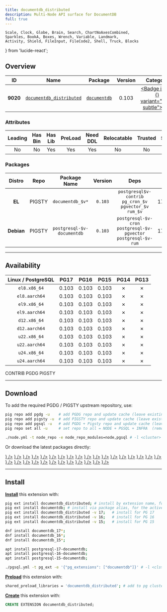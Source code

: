 ```yaml
---
title: documentdb_distributed
description: Multi-Node API surface for DocumentDB
full: true
---
```


    Scale, Clock, Globe, Brain, Search, ChartNoAxesCombined,
    Sparkles, BookA, Boxes, Wrench, Variable, Landmark,
    Activity, Shield, FileInput, FileCode2, Shell, Truck, Blocks
} from 'lucide-react';

## Overview

| <TooltipIconButton tooltip="Extension unique identifier" side="top">ID</TooltipIconButton> | <TooltipIconButton tooltip="Extension name" side="top">Name</TooltipIconButton> | <TooltipIconButton tooltip="Package name for installation" side="top">Package</TooltipIconButton> | <TooltipIconButton tooltip="Latest available extension version" side="top">Version</TooltipIconButton> | <TooltipIconButton tooltip="Extension category" side="top">Category</TooltipIconButton> | <TooltipIconButton tooltip="Open source license" side="top">License</TooltipIconButton> | <TooltipIconButton tooltip="Programming language" side="top">Lang</TooltipIconButton> |
|:--------:|:--------:|:----------:|:--------------:|:---------------------------------------:|:------------------------------------------------------:|:----:|
| **9020** | [`documentdb_distributed`](https://github.com/microsoft/documentdb) | [`documentdb`](/ext/documentdb) | 0.103 | <a href="/ext/sim" className="no-underline"><Badge icon={<Shell />} variant="teal-subtle">SIM</Badge></a> | <a href="/ext/list/license#mit" className="no-underline"><Badge icon={<Scale />} variant="blue-subtle">MIT</Badge></a> | <a href="/ext/list/lang#c"><Badge icon={<FileCode2 />} variant="blue-subtle">C</Badge></a> |

### Attributes

| <TooltipIconButton tooltip="The Primary Leading extension in the Package" side="top">Leading</TooltipIconButton> | <TooltipIconButton tooltip="Contains binary utils" side="top">Has Bin</TooltipIconButton> | <TooltipIconButton tooltip="Contains .so shared library files" side="top">Has Lib</TooltipIconButton> | <TooltipIconButton tooltip="Requires preloading via shared_preload_libraries" side="top">PreLoad</TooltipIconButton> | <TooltipIconButton tooltip="Requires CREATE EXTENSION DDL command" side="top">Need DDL</TooltipIconButton> | <TooltipIconButton tooltip="Can be installed in any schema" side="top">Relocatable</TooltipIconButton> | <TooltipIconButton tooltip="Can be created by non-superuser" side="top">Trusted</TooltipIconButton> | <TooltipIconButton tooltip="Schemas used by this extension" side="top">Schemas</TooltipIconButton> |
|:-------:|:-------:|:-------:|:-------:|:--------:|:-----------:|:-------:|:-------:|
| No | No | Yes | Yes | Yes | No | No | - |

### Packages

| <TooltipIconButton tooltip="Linux distribution family, EL or Debian" side="top">Distro</TooltipIconButton> | <TooltipIconButton tooltip="Package repository" side="top">Repo</TooltipIconButton> | <TooltipIconButton tooltip="The RPM/DEB Package Name Pattern (replace $v with real pg major)" side="top">Package Name</TooltipIconButton> | <TooltipIconButton tooltip="Latest package version" side="top">Version</TooltipIconButton> | <TooltipIconButton tooltip="RPM/DEB Package dependencies" side="top">Deps</TooltipIconButton> | <TooltipIconButton tooltip="Available in these PostgreSQL Major Versions" side="top">PG Major</TooltipIconButton> |
|:----------:|:--------:|:------------------------:|:-----------:|:------------:|:------------------:|
|   **EL**   | <Badge variant="amber-subtle"><span className="font-bold">PIGSTY</span></Badge> | `documentdb_$v*` | `0.103` | `postgresql$v-contrib`<br /> `pg_cron_$v`<br /> `pgvector_$v`<br /> `rum_$v` | <Badge variant="green-subtle">17</Badge><Badge variant="green-subtle">16</Badge><Badge variant="green-subtle">15</Badge><Badge variant="red-subtle">14</Badge><Badge variant="red-subtle">13</Badge> |
| **Debian** | <Badge variant="amber-subtle"><span className="font-bold">PIGSTY</span></Badge> | `postgresql-$v-documentdb` | `0.103` | `postgresql-$v-cron`<br /> `postgresql-$v-pgvector`<br /> `postgresql-$v-rum` | <Badge variant="green-subtle">17</Badge><Badge variant="green-subtle">16</Badge><Badge variant="green-subtle">15</Badge><Badge variant="red-subtle">14</Badge><Badge variant="red-subtle">13</Badge> |



------

## Availability

| <TooltipIconButton tooltip="Linux Distro Arch / PostgreSQL Major Version" side="top">Linux / PostgreSQL </TooltipIconButton> | **PG17** | **PG16** | **PG15** | <span className="text-red-500">**PG14**</span> | <span className="text-red-500">**PG13**</span> |
|:-----:|:-----:|:-----:|:-----:|:-----:|:-----:|
| `el8.x86_64` | <Badge variant="amber-subtle">0.103</Badge> | <Badge variant="amber-subtle">0.103</Badge> | <Badge variant="amber-subtle">0.103</Badge> | <Badge variant="red-subtle">✗</Badge> | <Badge variant="red-subtle">✗</Badge> |
| `el8.aarch64` | <Badge variant="amber-subtle">0.103</Badge> | <Badge variant="amber-subtle">0.103</Badge> | <Badge variant="amber-subtle">0.103</Badge> | <Badge variant="red-subtle">✗</Badge> | <Badge variant="red-subtle">✗</Badge> |
| `el9.x86_64` | <Badge variant="amber-subtle">0.103</Badge> | <Badge variant="amber-subtle">0.103</Badge> | <Badge variant="amber-subtle">0.103</Badge> | <Badge variant="red-subtle">✗</Badge> | <Badge variant="red-subtle">✗</Badge> |
| `el9.aarch64` | <Badge variant="amber-subtle">0.103</Badge> | <Badge variant="amber-subtle">0.103</Badge> | <Badge variant="amber-subtle">0.103</Badge> | <Badge variant="red-subtle">✗</Badge> | <Badge variant="red-subtle">✗</Badge> |
| `d12.x86_64` | <Badge variant="amber-subtle">0.103</Badge> | <Badge variant="amber-subtle">0.103</Badge> | <Badge variant="amber-subtle">0.103</Badge> | <Badge variant="red-subtle">✗</Badge> | <Badge variant="red-subtle">✗</Badge> |
| `d12.aarch64` | <Badge variant="amber-subtle">0.103</Badge> | <Badge variant="amber-subtle">0.103</Badge> | <Badge variant="amber-subtle">0.103</Badge> | <Badge variant="red-subtle">✗</Badge> | <Badge variant="red-subtle">✗</Badge> |
| `u22.x86_64` | <Badge variant="amber-subtle">0.103</Badge> | <Badge variant="amber-subtle">0.103</Badge> | <Badge variant="amber-subtle">0.103</Badge> | <Badge variant="red-subtle">✗</Badge> | <Badge variant="red-subtle">✗</Badge> |
| `u22.aarch64` | <Badge variant="amber-subtle">0.103</Badge> | <Badge variant="amber-subtle">0.103</Badge> | <Badge variant="amber-subtle">0.103</Badge> | <Badge variant="red-subtle">✗</Badge> | <Badge variant="red-subtle">✗</Badge> |
| `u24.x86_64` | <Badge variant="amber-subtle">0.103</Badge> | <Badge variant="amber-subtle">0.103</Badge> | <Badge variant="amber-subtle">0.103</Badge> | <Badge variant="red-subtle">✗</Badge> | <Badge variant="red-subtle">✗</Badge> |
| `u24.aarch64` | <Badge variant="amber-subtle">0.103</Badge> | <Badge variant="amber-subtle">0.103</Badge> | <Badge variant="amber-subtle">0.103</Badge> | <Badge variant="red-subtle">✗</Badge> | <Badge variant="red-subtle">✗</Badge> |

<Badge variant="green-subtle"><span className="font-black">CONTRIB</span></Badge> <Badge variant="blue-subtle"><span className="font-black">PGDG</span></Badge> <Badge variant="amber-subtle"><span className="font-black">PIGSTY</span></Badge>

------

## Download

To add the required PGDG / PIGSTY upstream repository, use:

```bash tab="pig"
pig repo add pgdg -u    # add PGDG repo and update cache (leave existing repos)
pig repo add pigsty -u  # add PIGSTY repo and update cache (leave existing repos)
pig repo add pgsql -u   # add PGDG + Pigsty repo and update cache (leave existing repos)
pig repo set all -u     # set repo to all = NODE + PGSQL + INFRA  (remove existing repos)
```
```bash tab="pigsty"
./node.yml -t node_repo -e node_repo_modules=node,pgsql # -l <cluster>
```

Or download the latest packages directly:

<Files>
    <Folder name="el8.x86_64">
        <a href="https://repo.pigsty.io/yum/pgsql/el8.x86_64/documentdb_17-0.103-0PIGSTY.el8.x86_64.rpm"><File name="documentdb_17-0.103-0PIGSTY.el8.x86_64.rpm" icon={<Package className="text-emerald-500" />} /></a>
        <a href="https://repo.pigsty.io/yum/pgsql/el8.x86_64/documentdb_16-0.103-0PIGSTY.el8.x86_64.rpm"><File name="documentdb_16-0.103-0PIGSTY.el8.x86_64.rpm" icon={<Package className="text-emerald-500" />} /></a>
        <a href="https://repo.pigsty.io/yum/pgsql/el8.x86_64/documentdb_15-0.103-0PIGSTY.el8.x86_64.rpm"><File name="documentdb_15-0.103-0PIGSTY.el8.x86_64.rpm" icon={<Package className="text-emerald-500" />} /></a>
    </Folder>
    <Folder name="el8.aarch64">
        <a href="https://repo.pigsty.io/yum/pgsql/el8.aarch64/documentdb_17-0.103-0PIGSTY.el8.aarch64.rpm"><File name="documentdb_17-0.103-0PIGSTY.el8.aarch64.rpm" icon={<Package className="text-orange-500" />} /></a>
        <a href="https://repo.pigsty.io/yum/pgsql/el8.aarch64/documentdb_16-0.103-0PIGSTY.el8.aarch64.rpm"><File name="documentdb_16-0.103-0PIGSTY.el8.aarch64.rpm" icon={<Package className="text-orange-500" />} /></a>
        <a href="https://repo.pigsty.io/yum/pgsql/el8.aarch64/documentdb_15-0.103-0PIGSTY.el8.aarch64.rpm"><File name="documentdb_15-0.103-0PIGSTY.el8.aarch64.rpm" icon={<Package className="text-orange-500" />} /></a>
    </Folder>
    <Folder name="el9.x86_64">
        <a href="https://repo.pigsty.io/yum/pgsql/el9.x86_64/documentdb_17-0.103-0PIGSTY.el9.x86_64.rpm"><File name="documentdb_17-0.103-0PIGSTY.el9.x86_64.rpm" icon={<Package className="text-emerald-500" />} /></a>
        <a href="https://repo.pigsty.io/yum/pgsql/el9.x86_64/documentdb_16-0.103-0PIGSTY.el9.x86_64.rpm"><File name="documentdb_16-0.103-0PIGSTY.el9.x86_64.rpm" icon={<Package className="text-emerald-500" />} /></a>
        <a href="https://repo.pigsty.io/yum/pgsql/el9.x86_64/documentdb_15-0.103-0PIGSTY.el9.x86_64.rpm"><File name="documentdb_15-0.103-0PIGSTY.el9.x86_64.rpm" icon={<Package className="text-emerald-500" />} /></a>
    </Folder>
    <Folder name="el9.aarch64">
        <a href="https://repo.pigsty.io/yum/pgsql/el9.aarch64/documentdb_17-0.103-0PIGSTY.el9.aarch64.rpm"><File name="documentdb_17-0.103-0PIGSTY.el9.aarch64.rpm" icon={<Package className="text-orange-500" />} /></a>
        <a href="https://repo.pigsty.io/yum/pgsql/el9.aarch64/documentdb_16-0.103-0PIGSTY.el9.aarch64.rpm"><File name="documentdb_16-0.103-0PIGSTY.el9.aarch64.rpm" icon={<Package className="text-orange-500" />} /></a>
        <a href="https://repo.pigsty.io/yum/pgsql/el9.aarch64/documentdb_15-0.103-0PIGSTY.el9.aarch64.rpm"><File name="documentdb_15-0.103-0PIGSTY.el9.aarch64.rpm" icon={<Package className="text-orange-500" />} /></a>
    </Folder>
    <Folder name="d12.x86_64">
        <a href="https://repo.pigsty.io/apt/pgsql/bookworm/pool/main/d/documentdb/postgresql-17-documentdb_0.103-0PIGSTY~bookworm_amd64.deb"><File name="postgresql-17-documentdb_0.103-0PIGSTY~bookworm_amd64.deb" icon={<Box className="text-emerald-500" />} /></a>
        <a href="https://repo.pigsty.io/apt/pgsql/bookworm/pool/main/d/documentdb/postgresql-16-documentdb_0.103-0PIGSTY~bookworm_amd64.deb"><File name="postgresql-16-documentdb_0.103-0PIGSTY~bookworm_amd64.deb" icon={<Box className="text-emerald-500" />} /></a>
        <a href="https://repo.pigsty.io/apt/pgsql/bookworm/pool/main/d/documentdb/postgresql-15-documentdb_0.103-0PIGSTY~bookworm_amd64.deb"><File name="postgresql-15-documentdb_0.103-0PIGSTY~bookworm_amd64.deb" icon={<Box className="text-emerald-500" />} /></a>
    </Folder>
    <Folder name="d12.aarch64">
        <a href="https://repo.pigsty.io/apt/pgsql/bookworm/pool/main/d/documentdb/postgresql-17-documentdb_0.103-0PIGSTY~bookworm_arm64.deb"><File name="postgresql-17-documentdb_0.103-0PIGSTY~bookworm_arm64.deb" icon={<Box className="text-orange-500" />} /></a>
        <a href="https://repo.pigsty.io/apt/pgsql/bookworm/pool/main/d/documentdb/postgresql-16-documentdb_0.103-0PIGSTY~bookworm_arm64.deb"><File name="postgresql-16-documentdb_0.103-0PIGSTY~bookworm_arm64.deb" icon={<Box className="text-orange-500" />} /></a>
        <a href="https://repo.pigsty.io/apt/pgsql/bookworm/pool/main/d/documentdb/postgresql-15-documentdb_0.103-0PIGSTY~bookworm_arm64.deb"><File name="postgresql-15-documentdb_0.103-0PIGSTY~bookworm_arm64.deb" icon={<Box className="text-orange-500" />} /></a>
    </Folder>
    <Folder name="u22.x86_64">
        <a href="https://repo.pigsty.io/apt/pgsql/jammy/pool/main/d/documentdb/postgresql-17-documentdb_0.103-0PIGSTY~jammy_amd64.deb"><File name="postgresql-17-documentdb_0.103-0PIGSTY~jammy_amd64.deb" icon={<Box className="text-emerald-500" />} /></a>
        <a href="https://repo.pigsty.io/apt/pgsql/jammy/pool/main/d/documentdb/postgresql-16-documentdb_0.103-0PIGSTY~jammy_amd64.deb"><File name="postgresql-16-documentdb_0.103-0PIGSTY~jammy_amd64.deb" icon={<Box className="text-emerald-500" />} /></a>
        <a href="https://repo.pigsty.io/apt/pgsql/jammy/pool/main/d/documentdb/postgresql-15-documentdb_0.103-0PIGSTY~jammy_amd64.deb"><File name="postgresql-15-documentdb_0.103-0PIGSTY~jammy_amd64.deb" icon={<Box className="text-emerald-500" />} /></a>
    </Folder>
    <Folder name="u22.aarch64">
        <a href="https://repo.pigsty.io/apt/pgsql/jammy/pool/main/d/documentdb/postgresql-17-documentdb_0.103-0PIGSTY~jammy_arm64.deb"><File name="postgresql-17-documentdb_0.103-0PIGSTY~jammy_arm64.deb" icon={<Box className="text-orange-500" />} /></a>
        <a href="https://repo.pigsty.io/apt/pgsql/jammy/pool/main/d/documentdb/postgresql-16-documentdb_0.103-0PIGSTY~jammy_arm64.deb"><File name="postgresql-16-documentdb_0.103-0PIGSTY~jammy_arm64.deb" icon={<Box className="text-orange-500" />} /></a>
        <a href="https://repo.pigsty.io/apt/pgsql/jammy/pool/main/d/documentdb/postgresql-15-documentdb_0.103-0PIGSTY~jammy_arm64.deb"><File name="postgresql-15-documentdb_0.103-0PIGSTY~jammy_arm64.deb" icon={<Box className="text-orange-500" />} /></a>
    </Folder>
    <Folder name="u24.x86_64">
        <a href="https://repo.pigsty.io/apt/pgsql/noble/pool/main/d/documentdb/postgresql-17-documentdb_0.103-0PIGSTY~noble_amd64.deb"><File name="postgresql-17-documentdb_0.103-0PIGSTY~noble_amd64.deb" icon={<Box className="text-emerald-500" />} /></a>
        <a href="https://repo.pigsty.io/apt/pgsql/noble/pool/main/d/documentdb/postgresql-16-documentdb_0.103-0PIGSTY~noble_amd64.deb"><File name="postgresql-16-documentdb_0.103-0PIGSTY~noble_amd64.deb" icon={<Box className="text-emerald-500" />} /></a>
        <a href="https://repo.pigsty.io/apt/pgsql/noble/pool/main/d/documentdb/postgresql-15-documentdb_0.103-0PIGSTY~noble_amd64.deb"><File name="postgresql-15-documentdb_0.103-0PIGSTY~noble_amd64.deb" icon={<Box className="text-emerald-500" />} /></a>
    </Folder>
    <Folder name="u24.aarch64">
        <a href="https://repo.pigsty.io/apt/pgsql/noble/pool/main/d/documentdb/postgresql-17-documentdb_0.103-0PIGSTY~noble_arm64.deb"><File name="postgresql-17-documentdb_0.103-0PIGSTY~noble_arm64.deb" icon={<Box className="text-orange-500" />} /></a>
        <a href="https://repo.pigsty.io/apt/pgsql/noble/pool/main/d/documentdb/postgresql-16-documentdb_0.103-0PIGSTY~noble_arm64.deb"><File name="postgresql-16-documentdb_0.103-0PIGSTY~noble_arm64.deb" icon={<Box className="text-orange-500" />} /></a>
        <a href="https://repo.pigsty.io/apt/pgsql/noble/pool/main/d/documentdb/postgresql-15-documentdb_0.103-0PIGSTY~noble_arm64.deb"><File name="postgresql-15-documentdb_0.103-0PIGSTY~noble_arm64.deb" icon={<Box className="text-orange-500" />} /></a>
    </Folder>
</Files>

------

## Install

[**Install**](/docs/pgsql/extension/install) this extension with:

```bash tab="pig"
pig ext install documentdb_distributed; # install by extension name, for the current active PG version
pig ext install documentdb; # install via package alias, for the active PG version
pig ext install documentdb_distributed -v 17;   # install for PG 17
pig ext install documentdb_distributed -v 16;   # install for PG 16
pig ext install documentdb_distributed -v 15;   # install for PG 15
```
```bash tab="yum" 
dnf install documentdb_17*;
dnf install documentdb_16*;
dnf install documentdb_15*;
```
```bash tab="apt" 
apt install postgresql-17-documentdb;
apt install postgresql-16-documentdb;
apt install postgresql-15-documentdb;
```
```bash tab="ansible"
./pgsql.yml -t pg_ext -e '{"pg_extensions": ["documentdb"]}' # -l <cls>
```

[**Preload**](/docs/pgsql/extension/load) this extension with:

```bash
shared_preload_libraries = 'documentdb_distributed'; # add to pg cluster config
```

[**Create**](/docs/pgsql/extension/create) this extension with:

```sql
CREATE EXTENSION documentdb_distributed;
```


